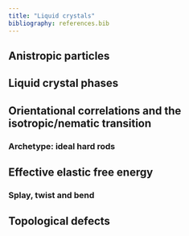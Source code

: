 ```yaml
---
title: "Liquid crystals"
bibliography: references.bib
---
```




## Anistropic particles


## Liquid crystal phases



## Orientational correlations and the isotropic/nematic transition


### Archetype: ideal hard rods


## Effective elastic free energy 


### Splay, twist and bend 


## Topological defects



